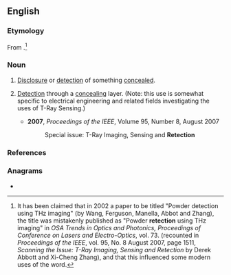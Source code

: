 ==English==

===Etymology===
From {{der|en|la|retectionem||to uncover or disclose}}.<ref>It has been claimed that in 2002 a paper to be titled "Powder detection using THz imaging" (by Wang, Ferguson, Manella, Abbot and Zhang), the title was mistakenly published as "Powder '''retection''' using THz imaging" in ''OSA Trends in Optics and Photonics, Proceedings of Conference on Lasers and Electro-Optics'', vol. 73. (recounted in ''Proceedings of the IEEE'', vol. 95, No. 8 August 2007, page 1511, ''Scanning the Issue: T-Ray Imaging, Sensing and Retection'' by Derek Abbott and Xi-Cheng Zhang), and that this influenced some modern uses of the word.</ref>

===Noun===
{{en-noun|~}}

# {{lb|en|obsolete}} [[disclosure|Disclosure]] or [[detection]] of something [[concealed]].
# {{lb|en|engineering}} [[detection|Detection]] through a [[concealing]] layer. (Note: this use is somewhat specific to electrical engineering and related fields investigating the uses of T-Ray Sensing.)
#* '''2007''', ''Proceedings of the IEEE'', Volume 95, Number 8, August 2007
#*: Special issue: T-Ray Imaging, Sensing and '''Retection'''

===References===
<references/>

===Anagrams===
* {{anagrams|en|a=ceeinortt|cornetite}}